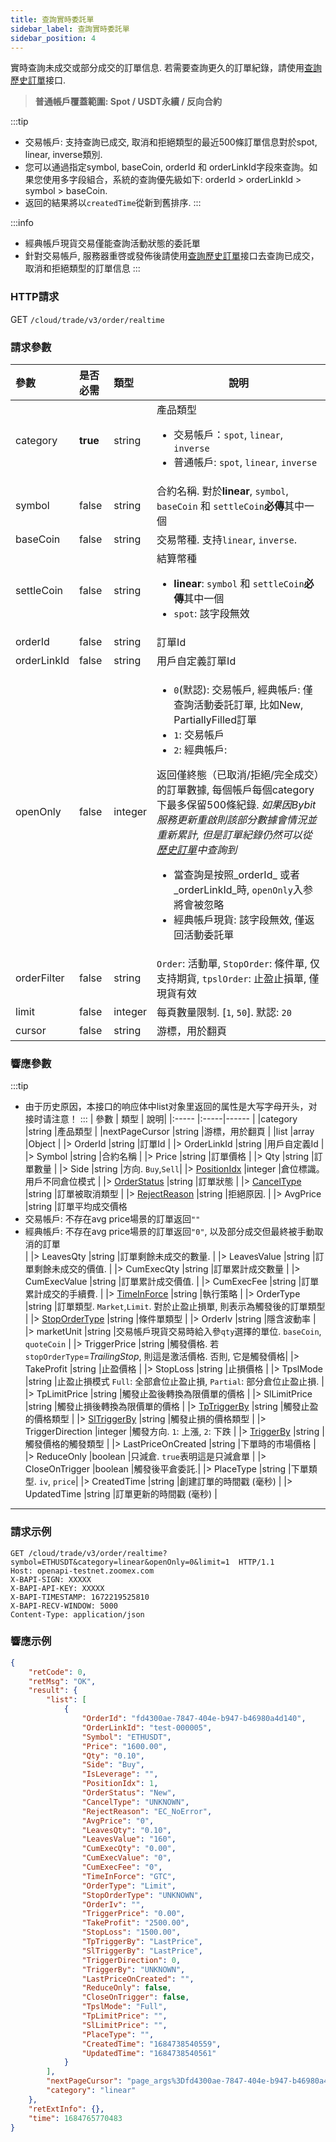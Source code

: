```yaml
---
title: 查詢實時委託單
sidebar_label: 查詢實時委託單
sidebar_position: 4
---
```

實時查詢未成交或部分成交的訂單信息. 若需要查詢更久的訂單紀錄，請使用[查詢歷史訂單](order-list#)接口.
> **普通帳戶覆蓋範圍: Spot / USDT永續 / 反向合約**

:::tip
- 交易帳戶: 支持查詢已成交, 取消和拒絕類型的最近500條訂單信息對於spot, linear, inverse類別.
- 您可以通過指定symbol, baseCoin, orderId 和 orderLinkId字段來查詢。如果您使用多字段組合，系統的查詢優先級如下: orderId > orderLinkId > symbol > baseCoin.
- 返回的結果將以`createdTime`從新到舊排序.
:::

:::info
* 經典帳戶現貨交易僅能查詢活動狀態的委託單
* 針對交易帳戶, 服務器重啓或發佈後請使用[查詢歷史訂單](order-list#)接口去查詢已成交，取消和拒絕類型的訂單信息
:::


### HTTP請求
GET `/cloud/trade/v3/order/realtime`

### 請求參數
| 參數 | 是否必需 | 類型 | 說明|
|:----- |:-------|:-----|------ |
|category |**true** |string |產品類型 <ul><li>交易帳戶：`spot`, `linear`, `inverse` </li><li>普通帳戶: `spot`, `linear`, `inverse`</li></ul>|
|symbol |false |string |合約名稱. 對於**linear**, `symbol`, `baseCoin` 和 `settleCoin`**必傳**其中一個|
|baseCoin |false |string |交易幣種. 支持`linear`, `inverse`.|
|settleCoin |false |string |結算幣種 <ul><li><b>linear</b>: `symbol` 和 `settleCoin`**必傳**其中一個</li><li>`spot`: 該字段無效</li></ul>|
|orderId |false |string |訂單Id |
|orderLinkId |false |string |用戶自定義訂單Id |
|openOnly |false |integer |<ul><li>`0`(默認): 交易帳戶, 經典帳戶: 僅查詢活動委託訂單, 比如New, PartiallyFilled訂單</li><li>`1`: 交易帳戶</li><li>`2`: 經典帳戶:</li></ul>返回僅終態（已取消/拒絕/完全成交）的訂單數據, 每個帳戶每個category下最多保留500條紀錄. <i>如果因Bybit服務更新重啟則該部分數據會情況並重新累計, 但是訂單紀錄仍然可以從[歷史訂單](order-list#)中查詢到</i><ul><li>當查詢是按照_orderId_ 或者 _orderLinkId_時, `openOnly`入参將會被忽略</li><li>經典帳戶現貨: 該字段無效, 僅返回活動委託單</li></ul>|
|orderFilter |false |string|`Order`: 活動單, `StopOrder`: 條件單, 仅支持期貨, `tpslOrder`: 止盈止損單, 僅現貨有效|
|limit |false |integer |每頁數量限制. [`1`, `50`]. 默認: `20`|
|cursor |false |string |游標，用於翻頁|

### 響應參數
:::tip
- 由于历史原因，本接口的响应体中list对象里返回的属性是大写字母开头，对接时请注意！
:::
| 參數 | 類型 | 說明|
|:----- |:-----|------ |
|category |string |產品類型 |
|nextPageCursor |string |游標，用於翻頁 |
|list |array |Object |
|> OrderId  |string |訂單Id |
|> OrderLinkId |string |用戶自定義Id |
|> Symbol |string |合約名稱 |
|> Price |string |訂單價格 |
|> Qty |string |訂單數量 |
|> Side |string |方向. `Buy`,`Sell`|
|> [PositionIdx](../enum#positionidx) |integer |倉位標識。用戶不同倉位模式 |
|> [OrderStatus](../enum#orderstatus) |string |訂單狀態 |
|> [CancelType](../enum#canceltype) |string |訂單被取消類型 |
|> [RejectReason](../enum#rejectreason) |string |拒絕原因. |
|> AvgPrice |string |訂單平均成交價格 <li>交易帳戶: 不存在avg price場景的訂單返回`""`</li><li>經典帳戶: 不存在avg price場景的訂單返回`"0"`, 以及部分成交但最終被手動取消的訂單</li> |
|> LeavesQty |string |訂單剩餘未成交的數量.  |
|> LeavesValue |string |訂單剩餘未成交的價值.  |
|> CumExecQty |string |訂單累計成交數量 |
|> CumExecValue |string |訂單累計成交價值.  |
|> CumExecFee |string |訂單累計成交的手續費.  |
|> [TimeInForce](../enum#timeinforce) |string |執行策略 |
|> OrderType |string |訂單類型. `Market`,`Limit`. 對於止盈止損單, 則表示為觸發後的訂單類型 |
|> [StopOrderType](../enum#stopordertype) |string |條件單類型 |
|> OrderIv |string |隱含波動率 |
|> marketUnit |string |交易帳戶現貨交易時給入參`qty`選擇的單位. `baseCoin`, `quoteCoin` |
|> TriggerPrice |string |觸發價格. 若`stopOrderType`=_TrailingStop_, 則這是激活價格. 否則, 它是觸發價格|
|> TakeProfit |string |止盈價格 |
|> StopLoss |string |止損價格 |
|> TpslMode |string |止盈止損模式 `Full`: 全部倉位止盈止損, `Partial`: 部分倉位止盈止損. |
|> TpLimitPrice |string |觸發止盈後轉換為限價單的價格 |
|> SlLimitPrice |string |觸發止損後轉換為限價單的價格 |
|> [TpTriggerBy](../enum#triggerby) |string |觸發止盈的價格類型 |
|> [SlTriggerBy](../enum#triggerby) |string |觸發止損的價格類型 |
|> TriggerDirection |integer |觸發方向. `1`: 上漲, `2`: 下跌 |
|> [TriggerBy](../enum#triggerby) |string |觸發價格的觸發類型 |
|> LastPriceOnCreated |string |下單時的市場價格 |
|> ReduceOnly |boolean |只減倉. `true`表明這是只減倉單 |
|> CloseOnTrigger |boolean |觸發後平倉委託.|
|> PlaceType |string |下單類型. `iv`, `price`|
|> CreatedTime |string |創建訂單的時間戳 (毫秒) |
|> UpdatedTime |string |訂單更新的時間戳 (毫秒) |


---

### 請求示例

```shell
GET /cloud/trade/v3/order/realtime?symbol=ETHUSDT&category=linear&openOnly=0&limit=1  HTTP/1.1
Host: openapi-testnet.zoomex.com
X-BAPI-SIGN: XXXXX
X-BAPI-API-KEY: XXXXX
X-BAPI-TIMESTAMP: 1672219525810
X-BAPI-RECV-WINDOW: 5000
Content-Type: application/json
```

### 響應示例

```json
{
    "retCode": 0,
    "retMsg": "OK",
    "result": {
        "list": [
            {
                "OrderId": "fd4300ae-7847-404e-b947-b46980a4d140",
                "OrderLinkId": "test-000005",
                "Symbol": "ETHUSDT",
                "Price": "1600.00",
                "Qty": "0.10",
                "Side": "Buy",
                "IsLeverage": "",
                "PositionIdx": 1,
                "OrderStatus": "New",
                "CancelType": "UNKNOWN",
                "RejectReason": "EC_NoError",
                "AvgPrice": "0",
                "LeavesQty": "0.10",
                "LeavesValue": "160",
                "CumExecQty": "0.00",
                "CumExecValue": "0",
                "CumExecFee": "0",
                "TimeInForce": "GTC",
                "OrderType": "Limit",
                "StopOrderType": "UNKNOWN",
                "OrderIv": "",
                "TriggerPrice": "0.00",
                "TakeProfit": "2500.00",
                "StopLoss": "1500.00",
                "TpTriggerBy": "LastPrice",
                "SlTriggerBy": "LastPrice",
                "TriggerDirection": 0,
                "TriggerBy": "UNKNOWN",
                "LastPriceOnCreated": "",
                "ReduceOnly": false,
                "CloseOnTrigger": false,
                "TpslMode": "Full",
                "TpLimitPrice": "",
                "SlLimitPrice": "",
                "PlaceType": "",
                "CreatedTime": "1684738540559",
                "UpdatedTime": "1684738540561"
            }
        ],
        "nextPageCursor": "page_args%3Dfd4300ae-7847-404e-b947-b46980a4d140%26symbol%3D6%26",
        "category": "linear"
    },
    "retExtInfo": {},
    "time": 1684765770483
}
```
